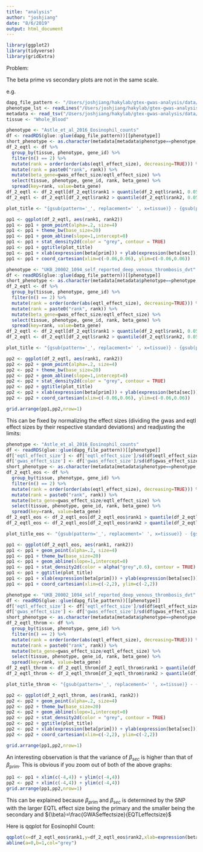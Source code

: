 ```yaml
---
title: "analysis"
author: "joshjiang"
date: "8/6/2019"
output: html_document
---
```


```r
library(ggplot2)
library(tidyverse)
library(gridExtra)
```

Problem:

The beta prime vs secondary plots are not in the same scale.

e.g.

```r

dapg_file_pattern <- "/Users/joshjiang/hakylab/gtex-gwas-analysis/data/dapg_selected_variants/expression/gwas_and_eqtl/DAPG_with_mashr__{tissue}.rds"
phenotype_lst <- readLines("/Users/joshjiang/hakylab/gtex-gwas-analysis/data/phenotype_list.txt")
metadata <- read_tsv("/Users/joshjiang/hakylab/gtex-gwas-analysis/data/gwas_metadata.txt") %>% rename(phenotype=Tag)
tissue <- "Whole_Blood"

phenotype <- "Astle_et_al_2016_Eosinophil_counts"
df <- readRDS(glue::glue(dapg_file_pattern))[[phenotype]]
short_phenotype <- as.character(metadata[metadata$phenotype==phenotype, "new_Phenotype"])
df_2_eqtl <- df %>%
  group_by(tissue, phenotype, gene_id) %>%
  filter(n() == 2) %>%
  mutate(rank = order(order(abs(eqtl_effect_size), decreasing=TRUE))) %>%
  mutate(rank = paste0("rank", rank)) %>%
  mutate(beta_gene=gwas_effect_size/eqtl_effect_size) %>%
  select(tissue, phenotype, gene_id, rank, beta_gene) %>%
  spread(key=rank, value=beta_gene)
df_2_eqtl <- df_2_eqtl[df_2_eqtl$rank1 > quantile(df_2_eqtl$rank1, 0.05, na.rm = TRUE) & df_2_eqtl$rank1 < quantile(df_2_eqtl$rank1, 0.95, na.rm = TRUE),]
df_2_eqtl <- df_2_eqtl[df_2_eqtl$rank2 > quantile(df_2_eqtl$rank2, 0.05, na.rm = TRUE) & df_2_eqtl$rank2 < quantile(df_2_eqtl$rank2, 0.95, na.rm = TRUE),]

plot_title <- "{gsub(pattern='_', replacement=' ', x=tissue)} - {gsub(pattern='_', replacement=' ', x=short_phenotype)}\nPrimary vs. secondary eQTL" %>% glue::glue()

pp1 <- ggplot(df_2_eqtl, aes(rank1, rank2))
pp1 <- pp1 + geom_point(alpha=.2, size=4)
pp1 <- pp1 + theme_bw(base_size=20)
pp1 <- pp1 + geom_abline(slope=1,intercept=0)
pp1 <- pp1 + stat_density2d(color = "grey", contour = TRUE)
pp1 <- pp1 + ggtitle(plot_title)
pp1 <- pp1 + xlab(expression(beta[prim])) + ylab(expression(beta[sec]))
pp1 <- pp1 + coord_cartesian(xlim=c(-0.06,0.06), ylim=c(-0.06,0.06))

phenotype <- "UKB_20002_1094_self_reported_deep_venous_thrombosis_dvt"
df <- readRDS(glue::glue(dapg_file_pattern))[[phenotype]]
short_phenotype <- as.character(metadata[metadata$phenotype==phenotype, "new_Phenotype"])
df_2_eqtl <- df %>%
  group_by(tissue, phenotype, gene_id) %>%
  filter(n() == 2) %>%
  mutate(rank = order(order(abs(eqtl_effect_size), decreasing=TRUE))) %>%
  mutate(rank = paste0("rank", rank)) %>%
  mutate(beta_gene=gwas_effect_size/eqtl_effect_size) %>%
  select(tissue, phenotype, gene_id, rank, beta_gene) %>%
  spread(key=rank, value=beta_gene)
df_2_eqtl <- df_2_eqtl[df_2_eqtl$rank1 > quantile(df_2_eqtl$rank1, 0.05, na.rm = TRUE) & df_2_eqtl$rank1 < quantile(df_2_eqtl$rank1, 0.95, na.rm = TRUE),]
df_2_eqtl <- df_2_eqtl[df_2_eqtl$rank2 > quantile(df_2_eqtl$rank2, 0.05, na.rm = TRUE) & df_2_eqtl$rank2 < quantile(df_2_eqtl$rank2, 0.95, na.rm = TRUE),]

plot_title <- "{gsub(pattern='_', replacement=' ', x=tissue)} - {gsub(pattern='_', replacement=' ', x=short_phenotype)}\nPrimary vs. secondary eQTL" %>% glue::glue()

pp2 <- ggplot(df_2_eqtl, aes(rank1, rank2))
pp2 <- pp2 + geom_point(alpha=.2, size=4)
pp2 <- pp2 + theme_bw(base_size=20)
pp2 <- pp2 + geom_abline(slope=1,intercept=0)
pp2 <- pp2 + stat_density2d(color = "grey", contour = TRUE)
pp2 <- pp2 + ggtitle(plot_title)
pp2 <- pp2 + xlab(expression(beta[prim])) + ylab(expression(beta[sec]))
pp2 <- pp2 + coord_cartesian(xlim=c(-0.06,0.06), ylim=c(-0.06,0.06))

grid.arrange(pp1,pp2,nrow=1)
```

This can be fixed by normalizing the effect sizes (dividing the gwas and eqtl effect sizes by their respective standard deviations) and readjusting the limits:

```r

phenotype <- "Astle_et_al_2016_Eosinophil_counts"
df <- readRDS(glue::glue(dapg_file_pattern))[[phenotype]]
df['eqtl_effect_size'] <- df['eqtl_effect_size']/sd(df$eqtl_effect_size, na.rm=TRUE)
df['gwas_effect_size'] <- df['gwas_effect_size']/sd(df$gwas_effect_size, na.rm=TRUE)
short_phenotype <- as.character(metadata[metadata$phenotype==phenotype, "new_Phenotype"])
df_2_eqtl_eos <- df %>%
  group_by(tissue, phenotype, gene_id) %>%
  filter(n() == 2) %>%
  mutate(rank = order(order(abs(eqtl_effect_size), decreasing=TRUE))) %>%
  mutate(rank = paste0("rank", rank)) %>%
  mutate(beta_gene=gwas_effect_size/eqtl_effect_size) %>%
  select(tissue, phenotype, gene_id, rank, beta_gene) %>%
  spread(key=rank, value=beta_gene)
df_2_eqtl_eos <- df_2_eqtl_eos[df_2_eqtl_eos$rank1 > quantile(df_2_eqtl_eos$rank1, 0.05, na.rm = TRUE) & df_2_eqtl_eos$rank1 < quantile(df_2_eqtl_eos$rank1, 0.95, na.rm = TRUE),]
df_2_eqtl_eos <- df_2_eqtl_eos[df_2_eqtl_eos$rank2 > quantile(df_2_eqtl_eos$rank2, 0.05, na.rm = TRUE) & df_2_eqtl_eos$rank2 < quantile(df_2_eqtl_eos$rank2, 0.95, na.rm = TRUE),]

plot_title_eos <- "{gsub(pattern='_', replacement=' ', x=tissue)} - {gsub(pattern='_', replacement=' ', x=short_phenotype)}\nPrimary vs. secondary eQTL" %>% glue::glue()

pp1 <- ggplot(df_2_eqtl_eos, aes(rank1, rank2))
pp1 <- pp1 + geom_point(alpha=.2, size=4)
pp1 <- pp1 + theme_bw(base_size=20)
pp1 <- pp1 + geom_abline(slope=1,intercept=0)
pp1 <- pp1 + stat_density2d(color = alpha("grey",0.6), contour = TRUE)
pp1 <- pp1 + ggtitle(plot_title)
pp1 <- pp1 + xlab(expression(beta[prim])) + ylab(expression(beta[sec]))
pp1 <- pp1 + coord_cartesian(xlim=c(-2,2), ylim=c(-2,2))

phenotype <- "UKB_20002_1094_self_reported_deep_venous_thrombosis_dvt"
df <- readRDS(glue::glue(dapg_file_pattern))[[phenotype]]
df['eqtl_effect_size'] <- df['eqtl_effect_size']/sd(df$eqtl_effect_size, na.rm=TRUE)
df['gwas_effect_size'] <- df['gwas_effect_size']/sd(df$gwas_effect_size, na.rm=TRUE)
short_phenotype <- as.character(metadata[metadata$phenotype==phenotype, "new_Phenotype"])
df_2_eqtl_throm <- df %>%
  group_by(tissue, phenotype, gene_id) %>%
  filter(n() == 2) %>%
  mutate(rank = order(order(abs(eqtl_effect_size), decreasing=TRUE))) %>%
  mutate(rank = paste0("rank", rank)) %>%
  mutate(beta_gene=gwas_effect_size/eqtl_effect_size) %>%
  select(tissue, phenotype, gene_id, rank, beta_gene) %>%
  spread(key=rank, value=beta_gene)
df_2_eqtl_throm <- df_2_eqtl_throm[df_2_eqtl_throm$rank1 > quantile(df_2_eqtl_throm$rank1, 0.05, na.rm = TRUE) & df_2_eqtl_throm$rank1 < quantile(df_2_eqtl_throm$rank1, 0.95, na.rm = TRUE),]
df_2_eqtl_throm <- df_2_eqtl_throm[df_2_eqtl_throm$rank2 > quantile(df_2_eqtl_throm$rank2, 0.05, na.rm = TRUE) & df_2_eqtl_throm$rank2 < quantile(df_2_eqtl_throm$rank2, 0.95, na.rm = TRUE),]

plot_title_throm <- "{gsub(pattern='_', replacement=' ', x=tissue)} - {gsub(pattern='_', replacement=' ', x=short_phenotype)}\nPrimary vs. secondary eQTL" %>% glue::glue()

pp2 <- ggplot(df_2_eqtl_throm, aes(rank1, rank2))
pp2 <- pp2 + geom_point(alpha=.2, size=4)
pp2 <- pp2 + theme_bw(base_size=20)
pp2 <- pp2 + geom_abline(slope=1,intercept=0)
pp2 <- pp2 + stat_density2d(color = "grey", contour = TRUE)
pp2 <- pp2 + ggtitle(plot_title)
pp2 <- pp2 + xlab(expression(beta[prim])) + ylab(expression(beta[sec]))
pp2 <- pp2 + coord_cartesian(xlim=c(-2,2), ylim=c(-2,2))

grid.arrange(pp1,pp2,nrow=1)
```

An interesting observation is that the variance of $\beta_{sec}$ is higher than that of $\beta_{prim}$. This is obvious if you zoom out of both of the above graphs:

```r
pp1 <- pp1 + xlim(c(-4,4)) + ylim(c(-4,4))
pp2 <- pp2 + xlim(c(-4,4)) + ylim(c(-4,4))
grid.arrange(pp1,pp2,nrow=1)
```

This can be explained because $\beta_{prim}$ and $\beta_{sec}$ is determined by the SNP with the larger EQTL effect size being the primary and the smaller being the secondary and ${\beta}=\frac{GWASeffectsize}{EQTLeffectsize}$

Here is qqplot for Eosinophil Count:

```r
qqplot(x=df_2_eqtl_eos$rank1,y=df_2_eqtl_eos$rank2,xlab=expression(beta[prim]),ylab=expression(beta[sec]),main=plot_title_eos)
abline(a=0,b=1,col="grey")
```

